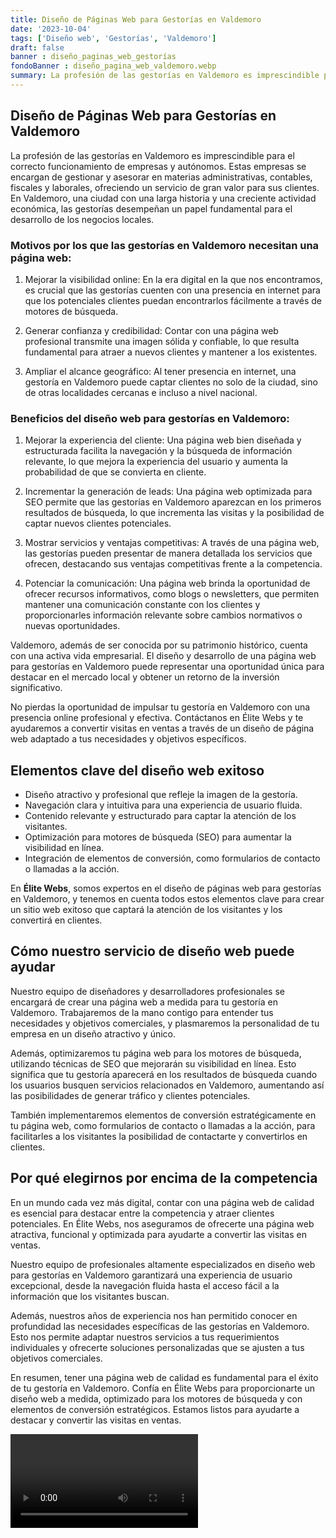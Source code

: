 ```yaml
---
title: Diseño de Páginas Web para Gestorías en Valdemoro
date: '2023-10-04'
tags: ['Diseño web', 'Gestorías', 'Valdemoro']
draft: false
banner : diseño_paginas_web_gestorías
fondoBanner : diseño_pagina_web_valdemoro.webp
summary: La profesión de las gestorías en Valdemoro es imprescindible para el correcto funcionamiento de empresas y autónomos. Estas empresas se encargan de gestionar y asesorar en materias administrativas, contables, fiscales y laborales, ofreciendo un servicio de gran valor para sus clientes. En Valdemoro, una ciudad con una larga historia y una creciente actividad económica, las gestorías desempeñan un papel fundamental para el desarrollo de los negocios locales.
---
```


## Diseño de Páginas Web para Gestorías en Valdemoro

La profesión de las gestorías en Valdemoro es imprescindible para el correcto funcionamiento de empresas y autónomos. Estas empresas se encargan de gestionar y asesorar en materias administrativas, contables, fiscales y laborales, ofreciendo un servicio de gran valor para sus clientes. En Valdemoro, una ciudad con una larga historia y una creciente actividad económica, las gestorías desempeñan un papel fundamental para el desarrollo de los negocios locales.

### Motivos por los que las gestorías en Valdemoro necesitan una página web:

1. Mejorar la visibilidad online: En la era digital en la que nos encontramos, es crucial que las gestorías cuenten con una presencia en internet para que los potenciales clientes puedan encontrarlos fácilmente a través de motores de búsqueda.

2. Generar confianza y credibilidad: Contar con una página web profesional transmite una imagen sólida y confiable, lo que resulta fundamental para atraer a nuevos clientes y mantener a los existentes.

3. Ampliar el alcance geográfico: Al tener presencia en internet, una gestoría en Valdemoro puede captar clientes no solo de la ciudad, sino de otras localidades cercanas e incluso a nivel nacional.

### Beneficios del diseño web para gestorías en Valdemoro:

1. Mejorar la experiencia del cliente: Una página web bien diseñada y estructurada facilita la navegación y la búsqueda de información relevante, lo que mejora la experiencia del usuario y aumenta la probabilidad de que se convierta en cliente.

2. Incrementar la generación de leads: Una página web optimizada para SEO permite que las gestorías en Valdemoro aparezcan en los primeros resultados de búsqueda, lo que incrementa las visitas y la posibilidad de captar nuevos clientes potenciales.

3. Mostrar servicios y ventajas competitivas: A través de una página web, las gestorías pueden presentar de manera detallada los servicios que ofrecen, destacando sus ventajas competitivas frente a la competencia.

4. Potenciar la comunicación: Una página web brinda la oportunidad de ofrecer recursos informativos, como blogs o newsletters, que permiten mantener una comunicación constante con los clientes y proporcionarles información relevante sobre cambios normativos o nuevas oportunidades.

Valdemoro, además de ser conocida por su patrimonio histórico, cuenta con una activa vida empresarial. El diseño y desarrollo de una página web para gestorías en Valdemoro puede representar una oportunidad única para destacar en el mercado local y obtener un retorno de la inversión significativo.

No pierdas la oportunidad de impulsar tu gestoría en Valdemoro con una presencia online profesional y efectiva. Contáctanos en Élite Webs y te ayudaremos a convertir visitas en ventas a través de un diseño de página web adaptado a tus necesidades y objetivos específicos.

<GifSeo />

<Cta />

## Elementos clave del diseño web exitoso

- Diseño atractivo y profesional que refleje la imagen de la gestoría.
- Navegación clara y intuitiva para una experiencia de usuario fluida.
- Contenido relevante y estructurado para captar la atención de los visitantes.
- Optimización para motores de búsqueda (SEO) para aumentar la visibilidad en línea.
- Integración de elementos de conversión, como formularios de contacto o llamadas a la acción.

En **Élite Webs**, somos expertos en el diseño de páginas web para gestorías en Valdemoro, y tenemos en cuenta todos estos elementos clave para crear un sitio web exitoso que captará la atención de los visitantes y los convertirá en clientes.

## Cómo nuestro servicio de diseño web puede ayudar

Nuestro equipo de diseñadores y desarrolladores profesionales se encargará de crear una página web a medida para tu gestoría en Valdemoro. Trabajaremos de la mano contigo para entender tus necesidades y objetivos comerciales, y plasmaremos la personalidad de tu empresa en un diseño atractivo y único.

Además, optimizaremos tu página web para los motores de búsqueda, utilizando técnicas de SEO que mejorarán su visibilidad en línea. Esto significa que tu gestoría aparecerá en los resultados de búsqueda cuando los usuarios busquen servicios relacionados en Valdemoro, aumentando así las posibilidades de generar tráfico y clientes potenciales.

También implementaremos elementos de conversión estratégicamente en tu página web, como formularios de contacto o llamadas a la acción, para facilitarles a los visitantes la posibilidad de contactarte y convertirlos en clientes.

## Por qué elegirnos por encima de la competencia

En un mundo cada vez más digital, contar con una página web de calidad es esencial para destacar entre la competencia y atraer clientes potenciales. En Élite Webs, nos aseguramos de ofrecerte una página web atractiva, funcional y optimizada para ayudarte a convertir las visitas en ventas.

Nuestro equipo de profesionales altamente especializados en diseño web para gestorías en Valdemoro garantizará una experiencia de usuario excepcional, desde la navegación fluida hasta el acceso fácil a la información que los visitantes buscan.

Además, nuestros años de experiencia nos han permitido conocer en profundidad las necesidades específicas de las gestorías en Valdemoro. Esto nos permite adaptar nuestros servicios a tus requerimientos individuales y ofrecerte soluciones personalizadas que se ajusten a tus objetivos comerciales.

En resumen, tener una página web de calidad es fundamental para el éxito de tu gestoría en Valdemoro. Confía en Élite Webs para proporcionarte un diseño web a medida, optimizado para los motores de búsqueda y con elementos de conversión estratégicos. Estamos listos para ayudarte a destacar y convertir las visitas en ventas.

<Video />

<CtaBot job='Gestorías' city='Valdemoro'/>

<Gmaps query='Valdemoro+españa+maps' />